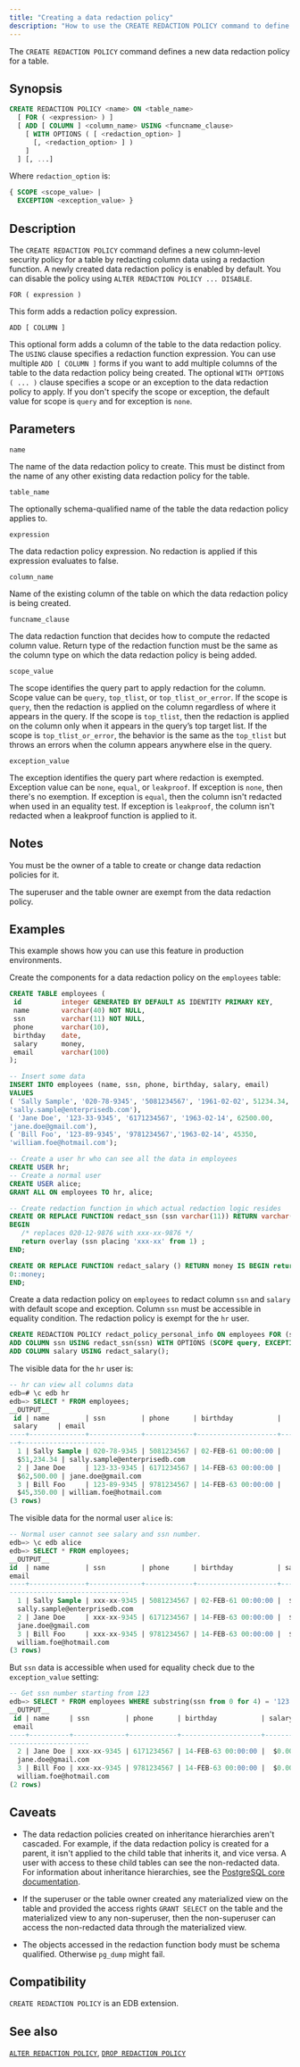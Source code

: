 ```yaml
---
title: "Creating a data redaction policy"
description: "How to use the CREATE REDACTION POLICY command to define a new data redaction policy for a table"
---
```


The `CREATE REDACTION POLICY` command defines a new data redaction policy for a table.

## Synopsis

```sql
CREATE REDACTION POLICY <name> ON <table_name>
  [ FOR ( <expression> ) ]
  [ ADD [ COLUMN ] <column_name> USING <funcname_clause>
    [ WITH OPTIONS ( [ <redaction_option> ]
      [, <redaction_option> ] )
    ]
  ] [, ...]
```

Where `redaction_option` is:

```sql
{ SCOPE <scope_value> |
  EXCEPTION <exception_value> }
```

## Description

The `CREATE REDACTION POLICY` command defines a new column-level security policy for a table by redacting column data using a redaction function. A newly created data redaction policy is enabled by default. You can disable the policy using `ALTER REDACTION POLICY ... DISABLE`.

`FOR ( expression )`

 This form adds a redaction policy expression.

`ADD [ COLUMN ]`

 This optional form adds a column of the table to the data redaction policy. The `USING` clause specifies a redaction function expression. You can use multiple `ADD [ COLUMN ]` forms if you want to add multiple columns of the table to the data redaction policy being created. The optional `WITH OPTIONS ( ... )` clause specifies a scope or an exception to the data redaction policy to apply. If you don't specify the scope or exception, the default value for scope is `query` and for exception is `none`.

## Parameters

`name`

 The name of the data redaction policy to create. This must be distinct from the name of any other existing data redaction policy for the table.

`table_name`

 The optionally schema-qualified name of the table the data redaction policy applies to.

`expression`

 The data redaction policy expression. No redaction is applied if this expression evaluates to false.

`column_name`

 Name of the existing column of the table on which the data redaction policy is being created.

`funcname_clause`

 The data redaction function that decides how to compute the redacted column value. Return type of the redaction function must be the same as the column type on which the data redaction policy is being added.

`scope_value`

 The scope identifies the query part to apply redaction for the column. Scope value can be `query`, `top_tlist`, or `top_tlist_or_error`. If the scope is `query`, then the redaction is applied on the column regardless of where it appears in the query. If the scope is `top_tlist`, then the redaction is applied on the column only when it appears in the query’s top target list. If the scope is `top_tlist_or_error`, the behavior is the same as the `top_tlist` but throws an errors when the column appears anywhere else in the query.

`exception_value`

 The exception identifies the query part where redaction is exempted. Exception value can be `none`, `equal`, or `leakproof`. If exception is `none`, then there's no exemption. If exception is `equal`, then the column isn't redacted when used in an equality test. If exception is `leakproof`, the column isn't redacted when a leakproof function is applied to it.

## Notes

You must be the owner of a table to create or change data redaction policies for it.

The superuser and the table owner are exempt from the data redaction policy.

## Examples

This example shows how you can use this feature in production environments. 

Create the components for a data redaction policy on the `employees` table:

```sql
CREATE TABLE employees (
 id          integer GENERATED BY DEFAULT AS IDENTITY PRIMARY KEY,
 name        varchar(40) NOT NULL,
 ssn         varchar(11) NOT NULL,
 phone       varchar(10),
 birthday    date,
 salary      money,
 email       varchar(100)
);

-- Insert some data
INSERT INTO employees (name, ssn, phone, birthday, salary, email)
VALUES
( 'Sally Sample', '020-78-9345', '5081234567', '1961-02-02', 51234.34,
'sally.sample@enterprisedb.com'),
( 'Jane Doe', '123-33-9345', '6171234567', '1963-02-14', 62500.00,
'jane.doe@gmail.com'),
( 'Bill Foo', '123-89-9345', '9781234567','1963-02-14', 45350,
'william.foe@hotmail.com');

-- Create a user hr who can see all the data in employees
CREATE USER hr;
-- Create a normal user
CREATE USER alice;
GRANT ALL ON employees TO hr, alice;

-- Create redaction function in which actual redaction logic resides
CREATE OR REPLACE FUNCTION redact_ssn (ssn varchar(11)) RETURN varchar(11) IS
BEGIN
   /* replaces 020-12-9876 with xxx-xx-9876 */
   return overlay (ssn placing 'xxx-xx' from 1) ;
END;

CREATE OR REPLACE FUNCTION redact_salary () RETURN money IS BEGIN return
0::money;
END;
```

Create a data redaction policy on `employees` to redact column `ssn` and `salary` with default scope and exception. Column `ssn` must be accessible in equality condition. The redaction policy is exempt for the `hr` user.

```sql
CREATE REDACTION POLICY redact_policy_personal_info ON employees FOR (session_user != 'hr')
ADD COLUMN ssn USING redact_ssn(ssn) WITH OPTIONS (SCOPE query, EXCEPTION equal),
ADD COLUMN salary USING redact_salary();
```

The visible data for the `hr` user is:

```sql
-- hr can view all columns data
edb=# \c edb hr
edb=> SELECT * FROM employees;
__OUTPUT__
 id | name         | ssn         | phone      | birthday           |
 salary     | email
----+--------------+-------------+------------+--------------------+---
--+---------------------
  1 | Sally Sample | 020-78-9345 | 5081234567 | 02-FEB-61 00:00:00 |
  $51,234.34 | sally.sample@enterprisedb.com
  2 | Jane Doe     | 123-33-9345 | 6171234567 | 14-FEB-63 00:00:00 |
  $62,500.00 | jane.doe@gmail.com
  3 | Bill Foo     | 123-89-9345 | 9781234567 | 14-FEB-63 00:00:00 |
  $45,350.00 | william.foe@hotmail.com
(3 rows)
```

The visible data for the normal user `alice` is:

```sql
-- Normal user cannot see salary and ssn number.
edb=> \c edb alice
edb=> SELECT * FROM employees;
__OUTPUT__
id  | name         | ssn         | phone      | birthday           | salary |
email
----+--------------+-------------+------------+--------------------+--------+-
------------------------------
  1 | Sally Sample | xxx-xx-9345 | 5081234567 | 02-FEB-61 00:00:00 |  $0.00 |
  sally.sample@enterprisedb.com
  2 | Jane Doe     | xxx-xx-9345 | 6171234567 | 14-FEB-63 00:00:00 |  $0.00 |
  jane.doe@gmail.com
  3 | Bill Foo     | xxx-xx-9345 | 9781234567 | 14-FEB-63 00:00:00 |  $0.00 |
  william.foe@hotmail.com
(3 rows)
```

But `ssn` data is accessible when used for equality check due to the `exception_value` setting:

```sql
-- Get ssn number starting from 123
edb=> SELECT * FROM employees WHERE substring(ssn from 0 for 4) = '123';
__OUTPUT__
 id | name     | ssn         | phone      | birthday           | salary |
 email
----+----------+-------------+------------+--------------------+--------+-----
--------------------
  2 | Jane Doe | xxx-xx-9345 | 6171234567 | 14-FEB-63 00:00:00 |  $0.00 |
  jane.doe@gmail.com
  3 | Bill Foo | xxx-xx-9345 | 9781234567 | 14-FEB-63 00:00:00 |  $0.00 |
  william.foe@hotmail.com
(2 rows)
```

## Caveats

-  The data redaction policies created on inheritance hierarchies aren't cascaded. For example, if the data redaction policy is created for a parent, it isn't applied to the child table that inherits it, and vice versa. A user with access to these child tables can see the non-redacted data. For information about inheritance hierarchies, see the [PostgreSQL core documentation](https://www.postgresql.org/docs/current/static/ddl-inherit.html).

-  If the superuser or the table owner created any materialized view on the table and provided the access rights `GRANT SELECT` on the table and the materialized view to any non-superuser, then the non-superuser can access the non-redacted data through the materialized view.

-  The objects accessed in the redaction function body must be schema qualified. Otherwise `pg_dump` might fail.

## Compatibility

`CREATE REDACTION POLICY` is an EDB extension.

## See also

[`ALTER REDACTION POLICY`](modifying_a_data_redaction_policy), [`DROP REDACTION POLICY`](removing_a_data_redaction_policy)

